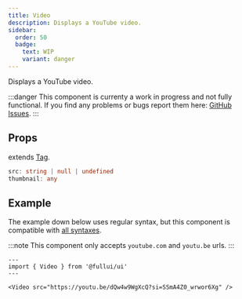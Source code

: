 ```yaml
---
title: Video
description: Displays a YouTube video.
sidebar: 
  order: 50
  badge:
    text: WIP
    variant: danger
---
```

Displays a YouTube video.

:::danger
This component is currenty a work in progress and not fully functional. 
If you find any problems or bugs report them here: [GitHub Issues](https://github.com/fulldevlabs/fullui/issues).
:::

## Props
extends [Tag](/components/tag).
```ts
src: string | null | undefined
thumbnail: any
```

## Example
The example down below uses regular syntax, but this component is compatible with [all syntaxes](/guides/components#syntax).

:::note
This component only accepts `youtube.com` and `youtu.be` urls.
:::

```astro live
---
import { Video } from '@fullui/ui'
---

<Video src="https://youtu.be/dQw4w9WgXcQ?si=SSmA4Z0_wrwor6Xg" />
```